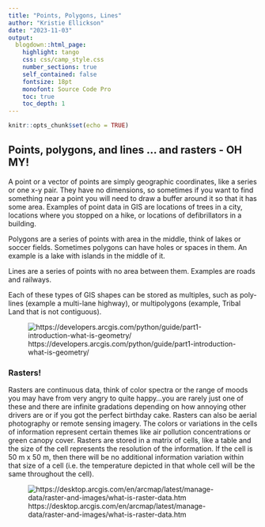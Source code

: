 ```yaml
---
title: "Points, Polygons, Lines"
author: "Kristie Ellickson"
date: "2023-11-03"
output: 
  blogdown::html_page: 
    highlight: tango
    css: css/camp_style.css
    number_sections: true
    self_contained: false
    fontsize: 18pt
    monofont: Source Code Pro
    toc: true
    toc_depth: 1
---
```


```r
knitr::opts_chunk$set(echo = TRUE)
```

## Points, polygons, and lines ... and rasters - OH MY!

A point or a vector of points are simply geographic coordinates, like a series or one x-y pair. They have no dimensions, so sometimes if you want to find something near a point you will need to draw a buffer around it so that it has some area. Examples of point data in GIS are locations of trees in a city, locations where you stopped on a hike, or locations of defibrillators in a building.

Polygons are a series of points with area in the middle, think of lakes or soccer fields. Sometimes polygons can have holes or spaces in them. An example is a lake with islands in the middle of it.

Lines are a series of points with no area between them. Examples are roads and railways. 

Each of these types of GIS shapes can be stored as multiples, such as poly-lines (example a multi-lane highway), or multipolygons (example, Tribal Land that is not contiguous).

![https://developers.arcgis.com/python/guide/part1-introduction-what-is-geometry/](https://developers.arcgis.com/python/guide/base64-images/part1_introduction_what_is_geometry-g59d9d3d9-87a0-3e0e-64ac-26e88bed53bd.gif)

### Rasters!

Rasters are continuous data, think of color spectra or the range of moods you may have from very angry to quite happy...you are rarely just one of these and there are infinite gradations depending on how annoying other drivers are or if you got the perfect birthday cake.
Rasters can also be aerial photography or remote sensing imagery. The colors or variations in the cells of information represent certain themes like air pollution concentrations or green canopy cover. Rasters are stored in a matrix of cells, like a table and the size of the cell represents the resolution of the information. If the cell is 50 m x 50 m, then there will be no additional information variation within that size of a cell (i.e. the temperature depicted in that whole cell will be the same throughout the cell).

![https://desktop.arcgis.com/en/arcmap/latest/manage-data/raster-and-images/what-is-raster-data.htm](https://desktop.arcgis.com/en/arcmap/latest/manage-data/raster-and-images/GUID-6754AF39-CDE9-4F9D-8C3A-D59D93059BDD-web.png)


